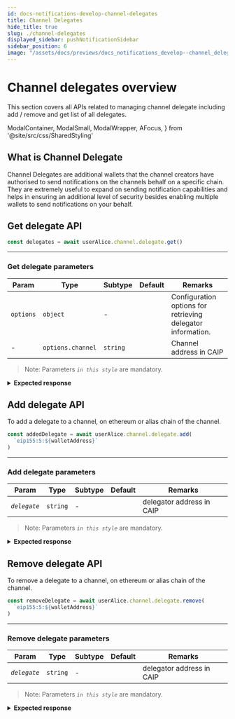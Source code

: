 ```yaml
---
id: docs-notifications-develop-channel-delegates
title: Channel Delegates
hide_title: true
slug: ./channel-delegates
displayed_sidebar: pushNotificationSidebar
sidebar_position: 6
image: "/assets/docs/previews/docs_notifications_develop--channel_delegates.png"
---
```


# Channel delegates overview

This section covers all APIs related to managing channel delegate including add / remove and get list of all delegates.

<head>
  <title>
    Manage Channel Delegate | Push Notifications | Push Documentation
  </title>
</head>

  ModalContainer,
  ModalSmall,
  ModalWrapper,
  AFocus,
} from '@site/src/css/SharedStyling'

## What is Channel Delegate

Channel Delegates are additional wallets that the channel creators have authorised to send notifications on the channels behalf on a specific chain.
They are extremely useful to expand on sending notification capabilities and helps in ensuring an additional level of security besides enabling multiple wallets to send notifications on your behalf.

## Get delegate API

<Tabs className="codetabs" groupId="code-examples">
  <TabItem value="js" attributes={{className: "codetab js"}} default>

```typescript
const delegates = await userAlice.channel.delegate.get()
```

  </TabItem>
</Tabs>

---

### Get delegate parameters

| Param     | Type              | Subtype  | Default | Remarks                                                     |
| --------- | ----------------- | -------- | ------- | ----------------------------------------------------------- |
| `options` | `object`          | -        |         | Configuration options for retrieving delegator information. |
| -         | `options.channel` | `string` |         | Channel address in CAIP                                     |

> Note: Parameters _`in this style`_ are mandatory.

<details>
  <summary><b>Expected response</b></summary>

```typescript
;[
  'eip155:5:0x35B84d6848D16415177c64D64504663b998A6ab4',
  'eip155:80001:0xD8634C39BBFd4033c0d3289C4515275102423681',
]
```

</details>

## Add delegate API

To add a delegate to a channel, on ethereum or alias chain of the channel.

<Tabs className="codetabs" groupId="code-examples">
  <TabItem value="js" attributes={{className: "codetab js"}} default>

```typescript
const addedDelegate = await userAlice.channel.delegate.add(
  `eip155:5:${walletAddress}`
)
```

  </TabItem>
</Tabs>

---

### Add delegate parameters

| Param        | Type     | Subtype | Default | Remarks                   |
| ------------ | -------- | ------- | ------- | ------------------------- |
| _`delegate`_ | `string` | -       |         | delegator address in CAIP |

> Note: Parameters _`in this style`_ are mandatory.

<details>

<summary>
  <b>Expected response</b>
</summary>

```typescript
{
  transactionHash: '0xd4a65a474ea7bd12bae887df43ebe8531ab211e498925cfad6599c5758880c33'
}
```

</details>

## Remove delegate API

To remove a delegate to a channel, on ethereum or alias chain of the channel.

<Tabs className="codetabs" groupId="code-examples">
  <TabItem value="js" attributes={{className: "codetab js"}} default>

```typescript
const removeDelegate = await userAlice.channel.delegate.remove(
  `eip155:5:${walletAddress}`
)
```

  </TabItem>
</Tabs>

---

### Remove delegate parameters

| Param        | Type     | Subtype | Default | Remarks                   |
| ------------ | -------- | ------- | ------- | ------------------------- |
| _`delegate`_ | `string` | -       |         | delegator address in CAIP |

> Note: Parameters _`in this style`_ are mandatory.

<details>

<summary>
  <b>Expected response</b>
</summary>

```typescript
{
  transactionHash: '0x85327b3d24772f4b424eb959fe01bf5ca5e6148bfde93cc1fa7cb7f4ebcf7c41'
}
```

</details>
